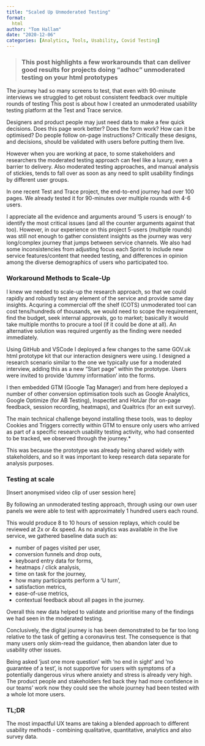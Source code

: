 ```yaml
---
title: "Scaled Up Unmoderated Testing"
format:
  html
author: "Tom Hallam"
date: "2020-12-06"
categories: [Analytics, Tools, Usability, Covid Testing]
---
```


> ### This post highlights a few workarounds that can deliver good results for projects doing "adhoc" unmoderated testing on your html prototypes

The journey had so many screens to test, that even with 90-minute interviews we struggled to get robust consistent feedback over multiple rounds of testing
This post is about how I created an unmoderated usability testing platform at the Test and Trace service.

Designers and product people may just need data to make a few quick decisions. Does this page work better? Does the form work? How can it be optimised? Do people follow on-page instructions? Critically these designs, and decisions, should be validated with users before putting them live.

However when you are working at pace, to some stakeholders and researchers the moderated testing approach can feel like a luxury, even a barrier to delivery. Also moderated testing approaches, and manual analysis of stickies, tends to fall over as soon as any need to split usability findings by different user groups.

In one recent Test and Trace project, the end-to-end journey had over 100 pages. We already tested it for 90-minutes over multiple rounds with 4-6 users.

I appreciate all the evidence and arguments around '5 users is enough' to identify the most critical issues (and all the counter arguments against that too). However, in our experience on this project 5-users (multiple rounds) was still not enough to gather consistent insights as the journey was very long/complex journey that jumps between service channels. We also had some inconsistencies from adjusting focus each Sprint to include new service features/content that needed testing, and differences in opinion among the diverse demographics of users who participated too.

### Workaround Methods to Scale-Up

I knew we needed to scale-up the research approach, so that we could rapidly and robustly test any element of the service and provide same day insights. Acquring a commercial off the shelf (COTS) unmoderated tool can cost tens/hundreds of thousands, we would need to scope the requirement, find the budget, seek internal approvals, go to market; basically it would take multiple months to procure a tool (if it could be done at all). An alternative solution was required urgently as the finding were needed immediately.

Using GitHub and VSCode I deployed a few changes to the same GOV.uk html prototype kit that our interaction designers were using. I designed a research scenario similar to the one we typically use for a moderated interview, adding this as a new "Start page" within the prototype. Users were invited to provide 'dummy information' into the forms.

I then embedded GTM (Google Tag Manager) and from here deployed a number of other conversion optimisation tools such as Google Analytics, Google Optimize (for AB Testing), Inspectlet and HotJar (for on-page feedback, session recording, heatmaps), and Qualtrics (for an exit survey).

The main technical challenge beyond installing these tools, was to deploy Cookies and Triggers correctly within GTM to ensure only users who arrived as part of a specific research usability testing activity, who had consented to be tracked, we observed through the journey.*

This was because the prototype was already being shared widely with stakeholders, and so it was important to keep research data separate for analysis purposes.

### Testing at scale

[Insert anonymised video clip of user session here]

By following an unmoderated testing approach, through using our own user panels we were able to test with approximately 1 hundred users each round.

This would produce 8 to 10 hours of session replays, which could be reviewed at 2x or 4x speed. As no analytics was available in the live service, we gathered baseline data such as:

* number of pages visited per user,
* conversion funnels and drop outs,
* keyboard entry data for forms,
* heatmaps / click analysis,
* time on task for the journey,
* how many participants perform a 'U turn',
* satisfaction metrics,
* ease-of-use metrics,
* contextual feedback about all pages in the journey.


Overall this new data helped to validate and prioritise many of the findings we had seen in the moderated testing. 

Conclusively, the digital journey is has been demonstrated to be far too long relative to the task of getting a coronavirus test. The consequence is that many users only skim-read the guidance, then abandon later due to usability other issues. 

Being asked 'just one more question' with 'no end in sight' and 'no guarantee of a test', is not supportive for users with symptoms of a potentially dangerous virus where anxiety and stress is already very high. The product people and stakeholders fed back they had more confidence in our teams' work now they could see the whole journey had been tested with a whole lot more users.

### TL;DR

The most impactful UX teams are taking a blended approach to different usability methods - combining qualitative, quantitative, analytics and also survey data. 